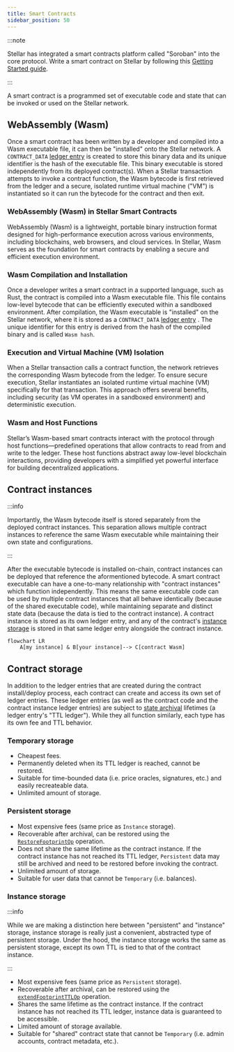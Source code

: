 ```yaml
---
title: Smart Contracts
sidebar_position: 50
---
```


:::note

Stellar has integrated a smart contracts platform called "Soroban" into the core protocol. Write a smart contract on Stellar by following this [Getting Started guide](../../../build/smart-contracts/getting-started/README.mdx).

:::

A smart contract is a programmed set of executable code and state that can be invoked or used on the Stellar network.

## WebAssembly (Wasm)

Once a smart contract has been written by a developer and compiled into a Wasm executable file, it can then be "installed" onto the Stellar network. A `CONTRACT_DATA` [ledger entry](./ledgers.mdx) is created to store this binary data and its unique identifier is the hash of the executable file. This binary executable is stored independently from its deployed contract(s). When a Stellar transaction attempts to invoke a contract function, the Wasm bytecode is first retrieved from the ledger and a secure, isolated runtime virtual machine ("VM") is instantiated so it can run the bytecode for the contract and then exit.

### WebAssembly (Wasm) in Stellar Smart Contracts

WebAssembly (Wasm) is a lightweight, portable binary instruction format designed for high-performance execution across various environments, including blockchains, web browsers, and cloud services. In Stellar, Wasm serves as the foundation for smart contracts by enabling a secure and efficient execution environment.

### Wasm Compilation and Installation

Once a developer writes a smart contract in a supported language, such as Rust, the contract is compiled into a Wasm executable file. This file contains low-level bytecode that can be efficiently executed within a sandboxed environment. After compilation, the Wasm executable is "installed" on the Stellar network, where it is stored as a `CONTRACT_DATA` [ledger entry](./ledgers.mdx) . The unique identifier for this entry is derived from the hash of the compiled binary and is called `Wasm hash`.

### Execution and Virtual Machine (VM) Isolation

When a Stellar transaction calls a contract function, the network retrieves the corresponding Wasm bytecode from the ledger. To ensure secure execution, Stellar instantiates an isolated runtime virtual machine (VM) specifically for that transaction. This approach offers several benefits, including security (as VM operates in a sandboxed environment) and deterministic execution.

### Wasm and Host Functions

Stellar’s Wasm-based smart contracts interact with the protocol through host functions—predefined operations that allow contracts to read from and write to the ledger. These host functions abstract away low-level blockchain interactions, providing developers with a simplified yet powerful interface for building decentralized applications.

## Contract instances

:::info

Importantly, the Wasm bytecode itself is stored separately from the deployed contract instances. This separation allows multiple contract instances to reference the same Wasm executable while maintaining their own state and configurations.

:::

After the executable bytecode is installed on-chain, contract instances can be deployed that reference the aformentioned bytecode. A smart contract executable can have a one-to-many relationship with "contract instances" which function independently. This means the same executable code can be used by multiple contract instances that all behave identically (because of the shared executable code), while maintaining separate and distinct state data (because the data is tied to the contract instance). A contract instance is stored as its own ledger entry, and any of the contract's [instance storage](#instance-storage) is stored in that same ledger entry alongside the contract instance.

```mermaid
flowchart LR
    A[my instance] & B[your instance]--> C[contract Wasm]
```

## Contract storage

In addition to the ledger entries that are created during the contract install/deploy process, each contract can create and access its own set of ledger entries. These ledger entries (as well as the contract code and the contract instance ledger entries) are subject to [state archival](../../encyclopedia/storage/state-archival.mdx) lifetimes (a ledger entry's "TTL ledger"). While they all function similarly, each type has its own fee and TTL behavior.

### Temporary storage

- Cheapest fees.
- Permanently deleted when its TTL ledger is reached, cannot be restored.
- Suitable for time-bounded data (i.e. price oracles, signatures, etc.) and easily recreateable data.
- Unlimited amount of storage.

### Persistent storage

- Most expensive fees (same price as `Instance` storage).
- Recoverable after archival, can be restored using the [`RestoreFootprintOp`](../transactions/list-of-operations.mdx#restore-footprint) operation.
- Does not share the same lifetime as the contract instance. If the contract instance has not reached its TTL ledger, `Persistent` data may still be archived and need to be restored before invoking the contract.
- Unlimited amount of storage.
- Suitable for user data that cannot be `Temporary` (i.e. balances).

### Instance storage

:::info

While we are making a distinction here between "persistent" and "instance" storage, instance storage is really just a convenient, abstracted type of persistent storage. Under the hood, the instance storage works the same as persistent storage, except its own TTL is tied to that of the contract instance.

:::

- Most expensive fees (same price as `Persistent` storage).
- Recoverable after archival, can be restored using the [`extendFootprintTTLOp`](../transactions/list-of-operations.mdx#extend-footprint-ttl) operation.
- Shares the same lifetime as the contract instance. If the contract instance has not reached its TTL ledger, instance data is guaranteed to be accessible.
- Limited amount of storage available.
- Suitable for "shared" contract state that cannot be `Temporary` (i.e. admin accounts, contract metadata, etc.).
